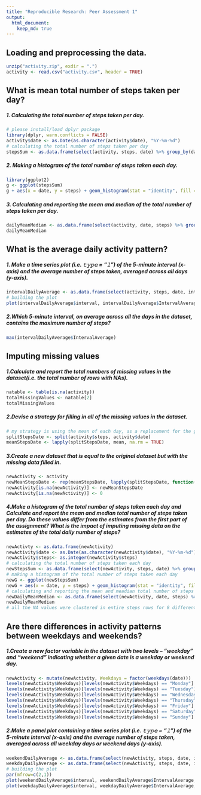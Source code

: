 ```yaml
---
title: "Reproducible Research: Peer Assessment 1"
output: 
  html_document:
    keep_md: true
---
```


## Loading and preprocessing the data.
```r
unzip("activity.zip", exdir = ".")
activity <- read.csv("activity.csv", header = TRUE)
```

## What is mean total number of steps taken per day?
##### 1. Calculating the total number of steps taken per day.
```r
# please install/load dplyr package
library(dplyr, warn.conflicts = FALSE)
activity$date <- as.Date(as.character(activity$date), "%Y-%m-%d")
# calculating the total number of steps taken per day
stepsSum <- as.data.frame(select(activity, steps, date) %>% group_by(date) %>% summarize(steps = sum(steps, na.rm = TRUE)))
```

##### 2. Making a histogram of the total number of steps taken each day.

```r
library(ggplot2)
g <- ggplot(stepsSum)
g + aes(x = date, y = steps) + geom_histogram(stat = "identity", fill = "pink", col = "blue") + labs(title = "Total Numbers of Daily Steps", x = "Date (2012-10-01 - 2012-11-30)", y = "Steps")
```

##### 3. Calculating and reporting the mean and median of the total number of steps taken per day.

```r
dailyMeanMedian <- as.data.frame(select(activity, date, steps) %>% group_by(date) %>% summarize(Mean = round(mean(steps, na.rm = TRUE),2), Median = median(steps, na.rm = TRUE)))
dailyMeanMedian
```

## What is the average daily activity pattern?
##### 1. Make a time series plot (i.e. 𝚝𝚢𝚙𝚎 = "𝚕") of the 5-minute interval (x-axis) and the average number of steps taken, averaged across all days (y-axis).
```r
intervalDailyAverage <- as.data.frame(select(activity, steps, date, interval) %>% group_by(interval) %>% summarize(IntervalAverage = round(mean(steps,na.rm = TRUE),2)))
# building the plot
plot(intervalDailyAverage$interval, intervalDailyAverage$IntervalAverage, xlab ="5-minute Interval", ylab = "Average Number of Steps Taken, Averaged Across All Day", main = "Average Daily Activity Pattern", type = "l")
```

##### 2.Which 5-minute interval, on average across all the days in the dataset, contains the maximum number of steps?

```r
max(intervalDailyAverage$IntervalAverage)
```

## Imputing missing values
##### 1.Calculate and report the total numbers of missing values in the dataset(i.e. the total number of rows with NAs).
``` r
natable <- table(is.na(activity))
totalMissingValues <- natable[2]
totalMissingValues
```

##### 2.Devise a strategy for filling in all of the missing values in the dataset.

``` r
# my strategy is using the mean of each day, as a replacement for the group-matching NA values
splitStepsDate <- split(activity$steps, activity$date)
meanStepsDate <- lapply(splitStepsDate, mean, na.rm = TRUE)
```

##### 3.Create a new dataset that is equal to the original dataset but with the missing data filled in.

``` r
newActivity <- activity
newMeanStepsDate <- rep(meanStepsDate, lapply(splitStepsDate, function(x) sum(is.na(x))))
newActivity[is.na(newActivity)] <- newMeanStepsDate
newActivity[is.na(newActivity)] <- 0
```

##### 4.Make a histogram of the total number of steps taken each day and Calculate and report the mean and median total number of steps taken per day. Do these values differ from the estimates from the first part of the assignment? What is the impact of imputing missing data on the estimates of the total daily number of steps?

```r
newActivty <- as.data.frame(newActivity)
newActivity$date <- as.Date(as.character(newActivity$date), "%Y-%m-%d")
newActivity$steps<- as.integer(newActivity$steps)
# calculating the total number of steps taken each day
newStepsSum <- as.data.frame(select(newActivity, steps, date) %>% group_by(date) %>% summarize(steps = sum(steps)))
# making a histogram of the total number of steps taken each day
newG <- ggplot(newStepsSum)
newG + aes(x = date, y = steps) + geom_histogram(stat = "identity", fill = "pink", col = "blue") + labs(title = "Total Numbers of Daily Steps", x = "Date (2012-10-01 - 2012-11-30)", y = "Steps")
# calculating and reporting the mean and meadian total number of steps taken per day
newDailyMeanMedian <- as.data.frame(select(newActivity, date, steps) %>% group_by(date) %>% summarize(Mean = round(mean(steps),2), Median = median(steps)))
newDailyMeanMedian
# all the NA values were clustered in entire steps rows for 8 different days. The estimate are only differs for one having NAs and the other one, instead having 0s. Just NA values have changed to 0s for this example 
```

## Are there differences in activity patterns between weekdays and weekends?
##### 1.Create a new factor variable in the dataset with two levels – “weekday” and “weekend” indicating whether a given date is a weekday or weekend day.

```r
newActivity <- mutate(newActivity, Weekdays = factor(weekdays(date)))
levels(newActivity$Weekdays)[levels(newActivity$Weekdays) == "Monday"] <- "weekday"
levels(newActivity$Weekdays)[levels(newActivity$Weekdays) == "Tuesday"] <- "weekday"
levels(newActivity$Weekdays)[levels(newActivity$Weekdays) == "Wednesday"] <- "weekday"
levels(newActivity$Weekdays)[levels(newActivity$Weekdays) == "Thursday"] <- "weekday"
levels(newActivity$Weekdays)[levels(newActivity$Weekdays) == "Friday"] <- "weekday"
levels(newActivity$Weekdays)[levels(newActivity$Weekdays) == "Saturday"] <- "weekend"
levels(newActivity$Weekdays)[levels(newActivity$Weekdays) == "Sunday"] <- "weekend"
```

##### 2.Make a panel plot containing a time series plot (i.e. 𝚝𝚢𝚙𝚎 = "𝚕") of the 5-minute interval (x-axis) and the average number of steps taken, averaged across all weekday days or weekend days (y-axis).

```r
weekendDailyAverage <- as.data.frame(select(newActivity, steps, date, interval, Weekdays) %>% filter(Weekdays == "weekend") %>% group_by(interval) %>% summarize(IntervalAverage = round(mean(steps),2)))
weekdayDailyAverage <- as.data.frame(select(newActivity, steps, date, interval, Weekdays) %>% filter(Weekdays == "weekday") %>% group_by(interval) %>% summarize(IntervalAverage = round(mean(steps),2)))
# building the plot
par(mfrow=c(2,1))
plot(weekendDailyAverage$interval, weekendDailyAverage$IntervalAverage, xlab ="Interval", ylab = "Number of Steps", main = "weekend", type = "l", col = "green")
plot(weekdayDailyAverage$interval, weekdayDailyAverage$IntervalAverage, xlab ="Interval", ylab = "Number of Steps", main = "weekday", type = "l", col = "green")
```